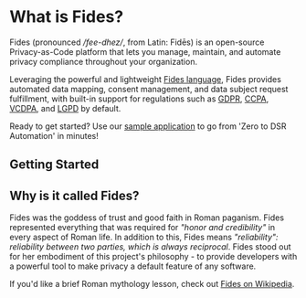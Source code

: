 
<HeroVisual title="Automate Global Privacy on Any Tech Stack" image="/docs/assets/img/heros/fides-hero-2x.gif" />



<CtaTileWrap>
  <CtaTile title="User Guides" link="/user-guides" />
  <CtaTile title="Developer Docs" link="/dev-docs" />
  <CtaTile title="Tutorials" link="/tutorials" />
  <CtaTile title="Quickstart Installation" link="/dev-docs/get-started"/>
</CtaTileWrap>

# What is Fides?

<VimeoVideo src="https://player.vimeo.com/video/848494196?badge=0&amp;autopause=0&amp;player_id=0&amp;app_id=58479" />

Fides (pronounced */fee-dhez/*, from Latin: Fidēs) is an open-source Privacy-as-Code platform that lets you manage, maintain, and automate privacy compliance throughout your organization. 

Leveraging the powerful and lightweight [Fides language](https://ethyca.github.io/fideslang/), Fides provides automated data mapping, consent management, and data subject request fulfillment, with built-in support for regulations such as [GDPR](https://ico.org.uk/for-organisations/guide-to-data-protection/guide-to-the-general-data-protection-regulation-gdpr/), [CCPA](/regulations/ccpa), [VCDPA](/regulations/vcdpa), and [LGPD](https://iapp.org/news/a/the-new-brazilian-general-data-protection-law-a-detailed-analysis/) by default. 


Ready to get started? Use our [sample application](/dev-docs/get-started) to go from 'Zero to DSR Automation' in minutes!

## Getting Started
<KeyFeatWrap>
  <KeyFeat title="Privacy Request Automation" link="./tutorials/privacy-requests"  description="Go from 'Zero to DSR Automation' in your own infrastructure."/>
  <KeyFeat title="Data Mapping" link="./tutorials/data-mapping"  description="Generate maps of your systems and infrastructure with Fides' automated tools."/>
  <KeyFeat title="Managing Consent" link="./tutorials/consent-management"   description="Understand how Fides can help provide you with compliance-minded consent solutions."/>
</KeyFeatWrap>


## Why is it called Fides?

Fides was the goddess of trust and good faith in Roman paganism. Fides represented everything that was required for *"honor and credibility"* in every aspect of Roman life. In addition to this, Fides means *"reliability": reliability between two parties, which is always reciprocal*. Fides stood out for her embodiment of this project's philosophy - to provide developers with a powerful tool to make privacy a default feature of any software.

If you'd like a brief Roman mythology lesson, check out [Fides on Wikipedia](https://en.wikipedia.org/wiki/Fides_(deity)).



